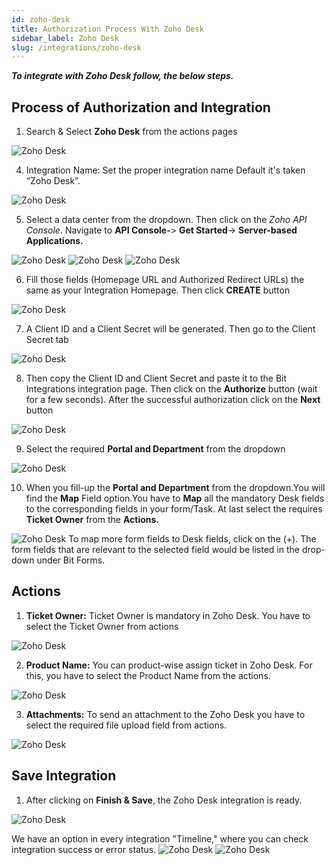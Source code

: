 ```yaml
---
id: zoho-desk
title: Authorization Process With Zoho Desk
sidebar_label: Zoho Desk
slug: /integrations/zoho-desk
---
```



***To integrate with Zoho Desk follow, the below steps.***


## Process of Authorization and Integration
1.	Search & Select **Zoho Desk** from the actions pages
 <Image src="actions/zoho-desk/_select-zoho-desk" alt="Zoho Desk" w="1020" h="350" />

4.	Integration Name: Set the proper integration name Default it's taken “Zoho Desk”.
 <Image src="actions/zoho-desk/_integration-name" alt="Zoho Desk" w="1020" h="350" />

5. Select a data center from the dropdown. Then click on the *Zoho API Console*. Navigate to **API Console-**> **Get Started**-> **Server-based Applications.** 
 <Image src="actions/zoho-desk/_data-center" alt="Zoho Desk" w="1020" h="350" />
 <Image src="actions/zoho-desk/_get-started" alt="Zoho Desk" w="1020" h="350" />
 <Image src="actions/zoho-desk/_server-based-applications" alt="Zoho Desk" w="1020" h="350" />


6.	Fill those fields (Homepage URL and Authorized Redirect URLs) the same as your Integration Homepage. Then click **CREATE** button
 <Image src="actions/zoho-desk/_create-api" alt="Zoho Desk" w="1020" h="350" />

 
7.	A Client ID and a Client Secret will be generated. Then go to the Client Secret tab
 <Image src="actions/zoho-desk/_client-id-and-secret" alt="Zoho Desk" w="1020" h="300" />

8.	Then copy the Client ID and Client Secret and paste it to the Bit Integrations integration page. Then click on the **Authorize** button (wait for a few seconds). After the successful authorization click on the **Next** button
 <Image src="actions/zoho-desk/_authorize" alt="Zoho Desk" w="1020" h="300" />

9.	Select the required **Portal and Department** from the dropdown
 <Image src="actions/zoho-desk/_select-portal-and-department" alt="Zoho Desk" w="1020" h="300" /> 

10. When you fill-up the **Portal and Department** from the dropdown.You will find the **Map** Field option.You have to **Map** all the mandatory Desk fields to the corresponding fields in your form/Task. At last select the requires **Ticket Owner** from the **Actions.**
 <Image src="actions/zoho-desk/_select-portal-and-department" alt="Zoho Desk" w="1020" h="300" />
To map more form fields to Desk fields, click on the (+). The form fields that are relevant to the selected field would be listed in the drop-down under Bit Forms.


## Actions

1. **Ticket Owner:** Ticket Owner is mandatory in Zoho Desk. You have to select the Ticket Owner from actions
 <Image src="actions/zoho-desk/_titcket-owner-action" alt="Zoho Desk" w="1020" h="350" />

2. **Product Name:** You can product-wise assign ticket in Zoho Desk. For this, you have to select the Product Name from the actions.
 <Image src="actions/zoho-desk/_product-name-action" alt="Zoho Desk" w="1020" h="350" />


3. **Attachments:** To send an attachment to the Zoho Desk you have to select the required file upload field from actions.
 <Image src="actions/zoho-desk/_attachment-actions" alt="Zoho Desk" w="1020" h="350" />


## Save Integration
1.	After clicking on **Finish & Save**, the Zoho Desk integration is ready.
 <Image src="actions/zoho-desk/_finish-and-save" alt="Zoho Desk" w="1020" h="350" />

  We have an option in every integration "Timeline," where you can check integration success or error status.
   <Image src="actions/zoho-desk/_timeline" alt="Zoho Desk" w="1020" h="350" />
   <Image src="actions/zoho-desk/_sucess-or-error-massage" alt="Zoho Desk" w="1020" h="350" />

